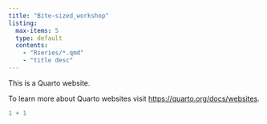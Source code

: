 ```yaml
---
title: "Bite-sized_workshop"
listing: 
  max-items: 5
  type: default
  contents: 
    - "Rseries/*.qmd"
    - "title desc"
---
```


This is a Quarto website.

To learn more about Quarto websites visit <https://quarto.org/docs/websites>.

```r
1 + 1
```

